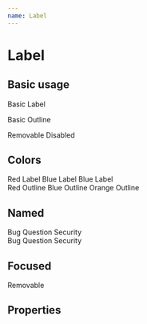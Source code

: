 ```yaml
---
name: Label
---
```




# Label

## Basic usage

<Playground>
  <Label>Basic Label</Label>

  <Label outline>Basic Outline</Label>

  <Label removable>
    Removable
  </Label>

  <Label outline>
    <Icon name='block' /> Disabled
  </Label>
</Playground>

## Colors

<Playground>
  <Label color='red'>Red Label</Label>
  <Label color='blue'>Blue Label</Label>
  <Label color='orange'>Blue Label</Label>
  <br />
  <Label color='red' outline>Red Outline</Label>
  <Label color='blue' outline>Blue Outline</Label>
  <Label color='orange' outline>Orange Outline</Label>
</Playground>

## Named

<Playground>
  <Label color='red' name='Type'>
    Bug
  </Label>
  <Label color='blue' name='Type'>
    Question
  </Label>
  <Label color='orange' name='Type'>
    Security
  </Label>

  <br />
  <Label color='red' name='Type' outline>
    Bug
  </Label>
  <Label color='blue' name='Type' outline>
    Question
  </Label>
  <Label color='orange' name='Type' outline>
    Security
  </Label>
</Playground>

## Focused

<Playground>
  <Label name='Type' color='red' focused removable>
    Removable
  </Label>
</Playground>

## Properties

<PropsTable of={Label}></PropsTable>
